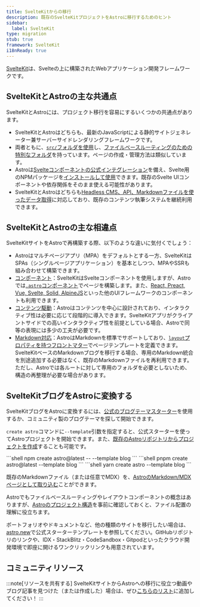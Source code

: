 ```yaml
---
title: SvelteKitからの移行
description: 既存のSvelteKitプロジェクトをAstroに移行するためのヒント
sidebar:
  label: SvelteKit
type: migration
stub: true
framework: SvelteKit
i18nReady: true
---
```



[SvelteKit](https://kit.svelte.dev)は、Svelteの上に構築されたWebアプリケーション開発フレームワークです。

## SvelteKitとAstroの主な共通点

SvelteKitとAstroには、プロジェクト移行を容易にするいくつかの共通点があります。

- SvelteKitとAstroはどちらも、最新のJavaScriptによる静的サイトジェネレーター兼サーバーサイドレンダリングフレームワークです。
- 両者ともに、[`src/`フォルダを使用](/ja/basics/project-structure/#src)し、[ファイルベースルーティングのための特別なフォルダ](/ja/basics/astro-pages/)を持っています。ページの作成・管理方法は類似しています。
- Astroは[Svelteコンポーネントの公式インテグレーション](/ja/guides/integrations-guide/svelte/)を備え、Svelte用のNPMパッケージを[インストールして使用](/ja/guides/imports/#npm-packages)できます。既存のSvelte UIコンポーネントや依存関係をそのまま使える可能性があります。
- SvelteKitとAstroはどちらも[Headless CMS、API、Markdownファイルを使ったデータ取得](/ja/guides/data-fetching/)に対応しており、既存のコンテンツ執筆システムを継続利用できます。

## SvelteKitとAstroの主な相違点

SvelteKitサイトをAstroで再構築する際、以下のような違いに気付くでしょう：

- Astroはマルチページアプリ（MPA）をデフォルトとする一方、SvelteKitはSPAs（シングルページアプリケーション）を基本としつつ、MPAやSSRも組み合わせて構築できます。
- [コンポーネント](/ja/basics/astro-components/)：SvelteKitはSvelteコンポーネントを使用しますが、Astroでは[`.astro`コンポーネント](/ja/basics/astro-components/)でページを構築します。また、[React, Preact, Vue, Svelte, Solid, AlpineJS](/ja/guides/framework-components/)といった他のUIフレームワークのコンポーネントも利用できます。
- [コンテンツ駆動](/ja/concepts/why-astro/#content-driven)：Astroはコンテンツを中心に設計されており、インタラクティブ性は必要に応じて段階的に導入できます。SvelteKitアプリがクライアントサイドでの高いインタラクティブ性を前提としている場合、Astroで同等の表現には多少の工夫が必要です。
- [Markdown対応](/ja/guides/markdown-content/)：AstroはMarkdownを標準でサポートしており、[`layout`プロパティを持つフロントマター](/ja/basics/layouts/#markdownのレイアウト)でページテンプレートを定義できます。SvelteKitベースのMarkdownブログを移行する場合、専用のMarkdown統合を別途追加する必要はなく、既存のMarkdownファイルを再利用できます。ただし、Astroでは各ルートに対して専用のフォルダを必要としないため、構造の再整理が必要な場合があります。

## SvelteKitブログをAstroに変換する

SvelteKitブログをAstroに変換するには、[公式のブログテーマスターター](https://astro.build/themes/)を使用するか、コミュニティ製のブログテーマを探して開始できます。

`create astro`コマンドに`--template`引数を指定すると、公式スターターを使ってAstroプロジェクトを開始できます。また、[既存のAstroリポジトリからプロジェクトを作成](/ja/install-and-setup/#install-from-the-cli-wizard)することも可能です。

<PackageManagerTabs>
  <Fragment slot="npm">
  ```shell
  npm create astro@latest -- --template blog
  ```
  </Fragment>
  <Fragment slot="pnpm">
  ```shell
  pnpm create astro@latest --template blog
  ```
  </Fragment>
  <Fragment slot="yarn">
  ```shell
  yarn create astro --template blog
  ```
  </Fragment>
</PackageManagerTabs>

既存のMarkdownファイル（または任意でMDX）を、[AstroのMarkdown/MDXページとして取り込む](/ja/guides/markdown-content/)ことができます。

Astroでもファイルベースルーティングやレイアウトコンポーネントの概念はありますが、[Astroのプロジェクト構造](/ja/basics/project-structure/)を事前に確認しておくと、ファイル配置の理解に役立ちます。

ポートフォリオやドキュメントなど、他の種類のサイトを移行したい場合は、[astro.new](https://astro.new)で公式スターターテンプレートを参照してください。GitHubリポジトリのリンクや、IDX・StackBlitz・CodeSandbox・Gitpodといったクラウド開発環境で即座に開けるワンクリックリンクも用意されています。

## コミュニティリソース

<CardGrid>
  <LinkCard title="Rewriting my blog from SvelteKit to Astro" href="https://kharann.com/blog/rewriting-my-blog/"/>
</CardGrid>

:::note[リソースを共有する]
SvelteKitサイトからAstroへの移行に役立つ動画やブログ記事を見つけた（または作成した）場合は、ぜひ[こちらのリスト](https://github.com/withastro/docs/edit/main/src/content/docs/ja/guides/migrate-to-astro/from-sveltekit.mdx)に追加してください！
:::
